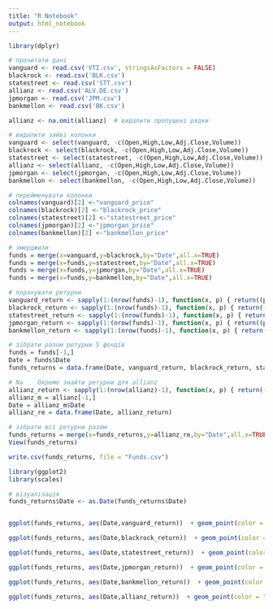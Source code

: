 ```yaml
---
title: "R Notebook"
output: html_notebook
---
```


```r
library(dplyr)

# прочитати дані
vanguard <- read.csv('VTI.csv', stringsAsFactors = FALSE)
blackrock <- read.csv('BLK.csv')
statestreet <- read.csv('STT.csv')
allianz <- read.csv('ALV.DE.csv')
jpmorgan <- read.csv('JPM.csv')
bankmellon <- read.csv('BK.csv')

allianz <- na.omit(allianz)  # видалити пропущені рядки

# видалити зайві колонки
vanguard <- select(vanguard, -c(Open,High,Low,Adj.Close,Volume))
blackrock <- select(blackrock, -c(Open,High,Low,Adj.Close,Volume))
statestreet <- select(statestreet, -c(Open,High,Low,Adj.Close,Volume))
allianz <- select(allianz, -c(Open,High,Low,Adj.Close,Volume))
jpmorgan <- select(jpmorgan, -c(Open,High,Low,Adj.Close,Volume))
bankmellon <- select(bankmellon, -c(Open,High,Low,Adj.Close,Volume))

# перейменувати колонки
colnames(vanguard)[2] <-"vanguard_price"
colnames(blackrock)[2] <-"blackrock_price"
colnames(statestreet)[2] <-"statestreet_price"
colnames(jpmorgan)[2] <-"jpmorgan_price"
colnames(bankmellon)[2] <-"bankmellon_price"

# змерджити
funds = merge(x=vanguard,y=blackrock,by="Date",all.x=TRUE)
funds = merge(x=funds,y=statestreet,by="Date",all.x=TRUE)
funds = merge(x=funds,y=jpmorgan,by="Date",all.x=TRUE)
funds = merge(x=funds,y=bankmellon,by="Date",all.x=TRUE)

# порахувати ретурни
vanguard_return <- sapply(1:(nrow(funds)-1), function(x, p) { return((p[x+1] - p[x])/p[x]) }, funds$vanguard_price)
blackrock_return <- sapply(1:(nrow(funds)-1), function(x, p) { return((p[x+1] - p[x])/p[x]) }, funds$blackrock)
statestreet_return <- sapply(1:(nrow(funds)-1), function(x, p) { return((p[x+1] - p[x])/p[x]) }, funds$statestreet)
jpmorgan_return <- sapply(1:(nrow(funds)-1), function(x, p) { return((p[x+1] - p[x])/p[x]) }, funds$jpmorgan)
bankmellon_return <- sapply(1:(nrow(funds)-1), function(x, p) { return((p[x+1] - p[x])/p[x]) }, funds$bankmellon)

# зібрати разом ретурни 5 фондів
funds = funds[-1,]
Date = funds$Date
funds_returns = data.frame(Date, vanguard_return, blackrock_return, statestreet_return, jpmorgan_return, bankmellon_return)

# Na    Окремо знайти ретурни для allianz
allianz_return <- sapply(1:(nrow(allianz)-1), function(x, p) { return((p[x+1] - p[x])/p[x]) }, allianz$Close)
allianz_m = allianz[-1,]
Date = allianz_m$Date
allianz_re = data.frame(Date, allianz_return)

# зібрати всі ретурни разом
funds_returns = merge(x=funds_returns,y=allianz_re,by="Date",all.x=TRUE)
View(funds_returns)
```


```r
write.csv(funds_returns, file = "Funds.csv")
```

```r
library(ggplot2) 
library(scales)

# візуалізація
funds_returns$Date <- as.Date(funds_returns$Date)


ggplot(funds_returns, aes(Date,vanguard_return))  + geom_point(color = "#00AFBB", size = 0.5) + geom_line(color = "#00AFBB", size = 0.5) + labs(x = "date", y = "Return per share", title = "Vanguard") + scale_x_date(labels = date_format("%Y-%m-%d"))

ggplot(funds_returns, aes(Date,blackrock_return))  + geom_point(color = "#00AFBB", size = 0.5) + geom_line(color = "#00AFBB", size = 0.5) + labs(x = "date", y = "Return per share", title = "Blackrock") + scale_x_date(labels = date_format("%Y-%m-%d"))

ggplot(funds_returns, aes(Date,statestreet_return))  + geom_point(color = "#00AFBB", size = 0.5) + geom_line(color = "#00AFBB", size = 0.5) + labs(x = "date", y = "Return per share", title = "Statestreet") + scale_x_date(labels = date_format("%Y-%m-%d"))

ggplot(funds_returns, aes(Date,jpmorgan_return))  + geom_point(color = "#00AFBB", size = 0.5) + geom_line(color = "#00AFBB", size = 0.5) + labs(x = "date", y = "Return per share", title = "Jpmorgan") + scale_x_date(labels = date_format("%Y-%m-%d"))

ggplot(funds_returns, aes(Date,bankmellon_return))  + geom_point(color = "#00AFBB", size = 0.5) + geom_line(color = "#00AFBB", size = 0.5) + labs(x = "date", y = "Return per share", title = "Bankmellon") + scale_x_date(labels = date_format("%Y-%m-%d"))

ggplot(funds_returns, aes(Date,allianz_return))  + geom_point(color = "#00AFBB", size = 0.5) + geom_line(color = "#00AFBB", size = 0.5) + labs(x = "date", y = "Return per share", title = "Allianz") + scale_x_date(labels = date_format("%Y-%m-%d"))
```

